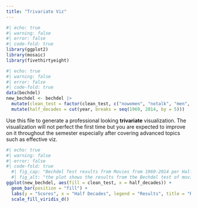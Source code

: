 ```yaml
---
title: "Trivariate Viz"
---
```

```r
#| echo: true
#| warning: false
#| error: false
#| code-fold: true
library(ggplot2)
library(mosaic)
library(fivethirtyeight)
```
```r
#| echo: true
#| warning: false
#| error: false
#| code-fold: true
data(bechdel)
new_bechdel <- bechdel |>
  mutate(clean_test = factor(clean_test, c("nowomen", "notalk", "men", "dubious", "ok"))) |>
  mutate(half_decades = cut(year, breaks = seq(1969, 2014, by = 5)))
```

Use this file to generate a professional looking **trivariate** visualization.  The visualization will not perfect the first time but you are expected to improve on it throughout the semester especially after covering advanced topics such as effective viz.
```r
#| echo: true
#| warning: false
#| error: false
#| code-fold: true
  #| fig_cap: "Bechdel Test results from Movies from 1969-2014 per Half Decades" 
  #| fig_alt: "the plot shows the results from the Bechdel test of movies from 1969-2014. Movies passing the test peaked in the 90s. 
ggplot(new_bechdel, aes(fill = clean_test, x = half_decades)) +
  geom_bar(position = "fill") +
  labs(y = "Scores", x = "Half Decades", legend = "Results", title = "Results of Bechdel Test in movies from 1969-2014") +
  scale_fill_viridis_d() 
```


